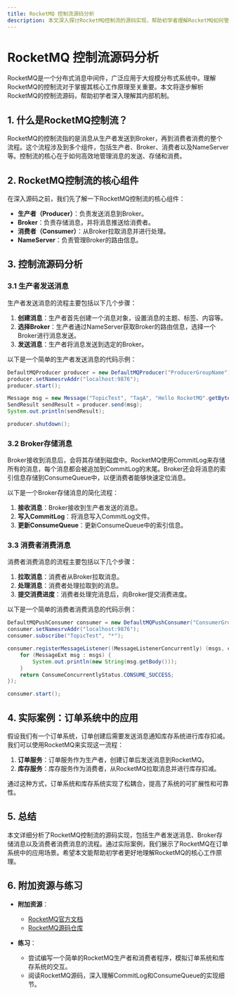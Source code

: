```yaml
---
title: RocketMQ 控制流源码分析
description: 本文深入探讨RocketMQ控制流的源码实现，帮助初学者理解RocketMQ如何管理消息的发送、存储和消费流程。
---
```


# RocketMQ 控制流源码分析

RocketMQ是一个分布式消息中间件，广泛应用于大规模分布式系统中。理解RocketMQ的控制流对于掌握其核心工作原理至关重要。本文将逐步解析RocketMQ的控制流源码，帮助初学者深入理解其内部机制。

## 1. 什么是RocketMQ控制流？

RocketMQ的控制流指的是消息从生产者发送到Broker，再到消费者消费的整个流程。这个流程涉及到多个组件，包括生产者、Broker、消费者以及NameServer等。控制流的核心在于如何高效地管理消息的发送、存储和消费。

## 2. RocketMQ控制流的核心组件

在深入源码之前，我们先了解一下RocketMQ控制流的核心组件：

- **生产者（Producer）**：负责发送消息到Broker。
- **Broker**：负责存储消息，并将消息推送给消费者。
- **消费者（Consumer）**：从Broker拉取消息并进行处理。
- **NameServer**：负责管理Broker的路由信息。

## 3. 控制流源码分析

### 3.1 生产者发送消息

生产者发送消息的流程主要包括以下几个步骤：

1. **创建消息**：生产者首先创建一个消息对象，设置消息的主题、标签、内容等。
2. **选择Broker**：生产者通过NameServer获取Broker的路由信息，选择一个Broker进行消息发送。
3. **发送消息**：生产者将消息发送到选定的Broker。

以下是一个简单的生产者发送消息的代码示例：

```java
DefaultMQProducer producer = new DefaultMQProducer("ProducerGroupName");
producer.setNamesrvAddr("localhost:9876");
producer.start();

Message msg = new Message("TopicTest", "TagA", "Hello RocketMQ".getBytes());
SendResult sendResult = producer.send(msg);
System.out.println(sendResult);

producer.shutdown();
```

### 3.2 Broker存储消息

Broker接收到消息后，会将其存储到磁盘中。RocketMQ使用CommitLog来存储所有的消息，每个消息都会被追加到CommitLog的末尾。Broker还会将消息的索引信息存储到ConsumeQueue中，以便消费者能够快速定位消息。

以下是一个Broker存储消息的简化流程：

1. **接收消息**：Broker接收到生产者发送的消息。
2. **写入CommitLog**：将消息写入CommitLog文件。
3. **更新ConsumeQueue**：更新ConsumeQueue中的索引信息。

### 3.3 消费者消费消息

消费者消费消息的流程主要包括以下几个步骤：

1. **拉取消息**：消费者从Broker拉取消息。
2. **处理消息**：消费者处理拉取到的消息。
3. **提交消费进度**：消费者处理完消息后，向Broker提交消费进度。

以下是一个简单的消费者消费消息的代码示例：

```java
DefaultMQPushConsumer consumer = new DefaultMQPushConsumer("ConsumerGroupName");
consumer.setNamesrvAddr("localhost:9876");
consumer.subscribe("TopicTest", "*");

consumer.registerMessageListener((MessageListenerConcurrently) (msgs, context) -> {
    for (MessageExt msg : msgs) {
        System.out.println(new String(msg.getBody()));
    }
    return ConsumeConcurrentlyStatus.CONSUME_SUCCESS;
});

consumer.start();
```

## 4. 实际案例：订单系统中的应用

假设我们有一个订单系统，订单创建后需要发送消息通知库存系统进行库存扣减。我们可以使用RocketMQ来实现这一流程：

1. **订单服务**：订单服务作为生产者，创建订单后发送消息到RocketMQ。
2. **库存服务**：库存服务作为消费者，从RocketMQ拉取消息并进行库存扣减。

通过这种方式，订单系统和库存系统实现了松耦合，提高了系统的可扩展性和可靠性。

## 5. 总结

本文详细分析了RocketMQ控制流的源码实现，包括生产者发送消息、Broker存储消息以及消费者消费消息的流程。通过实际案例，我们展示了RocketMQ在订单系统中的应用场景。希望本文能帮助初学者更好地理解RocketMQ的核心工作原理。

## 6. 附加资源与练习

- **附加资源**：
  - [RocketMQ官方文档](https://rocketmq.apache.org/docs/)
  - [RocketMQ源码仓库](https://github.com/apache/rocketmq)

- **练习**：
  - 尝试编写一个简单的RocketMQ生产者和消费者程序，模拟订单系统和库存系统的交互。
  - 阅读RocketMQ源码，深入理解CommitLog和ConsumeQueue的实现细节。
